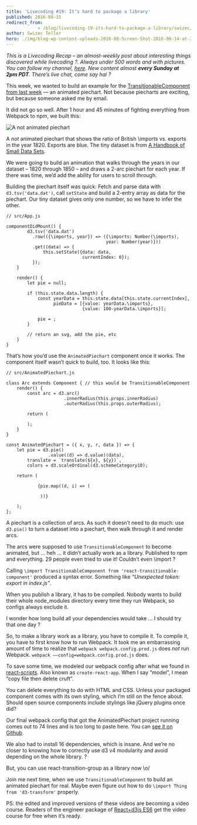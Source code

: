```yaml
---
title: 'Livecoding #19: It’s hard to package a library'
published: 2016-08-15
redirect_from: 
            - /blog/livecoding-19-its-hard-to-package-a-library/swizec/6927
author: Swizec Teller
hero: ./img/blog-wp-content-uploads-2016-08-Screen-Shot-2016-08-14-at-23.13.04.png
---
```

_This is a Livecoding Recap – an almost-weekly post about interesting things discovered while livecoding ?. Always under 500 words and with pictures. You can follow my channel, [here](https://livecoding.tv/swizec). New content almost **every Sunday at 2pm PDT**. There’s live chat, come say hai ?_

This week, we wanted to build an example for the [TransitionableComponent from last week](https://swizec.com/blog/livecoding-18-an-abstract-react-transition-component/swizec/6906) — an animated piechart. Not because piecharts are exciting, but because someone asked me by email.

It did not go so well. After 1 hour and 45 minutes of fighting everything from Webpack to npm, we built this:

![A not animated piechart](./img/blog-wp-content-uploads-2016-08-Screen-Shot-2016-08-14-at-23.13.04.png)

A _not_ animated piechart that shows the ratio of British \\imports vs. exports in the year 1820. Exports are blue. The tiny dataset is from [A Handbook of Small Data Sets](http://www.stat.ncsu.edu/research/sas/sicl/data/).

We were going to build an animation that walks through the years in our dataset – 1820 through 1850 – and draws a 2-arc piechart for each year. If there was time, we’d add the ability for users to scroll through.

Building the piechart itself was quick: Fetch and parse data with `d3.tsv('data.dat')`, call `setState` and build a 2-entry array as data for the piechart. Our tiny dataset gives only one number, so we have to infer the other.

```
// src/App.js

componentDidMount() {
        d3.tsv('data.dat')
          .row(({\imports, year}) => ({\imports: Number(\imports),
                                      year: Number(year)}))
          .get((data) => {
              this.setState({data: data,
                             currentIndex: 0});
          });
    }

    render() {
        let pie = null;

        if (this.state.data.length) {
            const yearData = this.state.data[this.state.currentIndex],
                  pieData = [{value: yearData.\imports},
                             {value: 100-yearData.\imports}];

            pie = ;
        }
        
        // return an svg, add the pie, etc
    }
}
```

That’s how you’d use the `AnimatedPiechart` component once it works. The component itself wasn’t quick to build, too. It looks like this:

```
// src/AnimatedPiechart.js

class Arc extends Component { // this would be TransitionableComponent
    render() {
        const arc = d3.arc()
                      .innerRadius(this.props.innerRadius)
                      .outerRadius(this.props.outerRadius);

        return (
            
        );
    }
}

const AnimatedPiechart = ({ x, y, r, data }) => {
    let pie = d3.pie()
                .value((d) => d.value)(data),
        translate = `translate(${x}, ${y})`,
        colors = d3.scaleOrdinal(d3.schemeCategory10);

    return (
        
            {pie.map((d, i) => (
                
             ))}
        
    );
};
```

A piechart is a collection of arcs. As such it doesn’t need to do much: use `d3.pie()` to turn a dataset into a piechart, then walk through it and render arcs.

The arcs were supposed to use `TransitionableComponent` to become animated, but … heh … it didn’t actually work as a library. Published to npm and everything. 29 people even tried to use it! Couldn’t even \\import ?

Calling `\import TransitionableComponent from 'react-transitionable-component'` produced a syntax error. Something like _“Unexpected token: export in index.js”_.

When you publish a library, it has to be compiled. Nobody wants to build their whole node_modules directory every time they run Webpack, so configs always exclude it.

I wonder how long build all your dependencies would take … I should try that one day ?

So, to make a library work as a library, you have to compile it. To compile it, you have to first know how to run Webpack. It took me an embarrassing amount of time to realize that `webpack webpack.config.prod.js` does _not_ run Webpack. `webpack ––config=webpack.config.prod.js` does.

To save some time, we modeled our webpack config after what we found in [react-scripts](https://github.com/facebookincubator/create-react-app). Also known as `create-react-app`. When I say “model”, I mean “copy file then delete cruft”.

You can delete everything to do with HTML and CSS. Unless your packaged component comes with its own styling, which I’m still on the fence about. Should open source components include stylings like jQuery plugins once did?

Our final webpack config that got the AnimatedPiechart project running comes out to 74 lines and is too long to paste here. You can [see it on Github](https://github.com/Swizec/react-transitionable-component/blob/master/webpack.config.prod.js).

We also had to install 16 dependencies, which is insane. And we’re no closer to knowing how to correctly use d3 v4 modularity and avoid depending on the whole library. ?

But, you can use react-transition-group as a library now \\o/

Join me next time, when we use `TransitionableComponent` to build an animated piechart for real. Maybe even figure out how to do `\import Thing from 'd3-transform'` properly.

PS: the edited and improved versions of these videos are becoming a video course. Readers of the engineer package of [React+d3js ES6](http://swizec.com/reactd3js/) get the video course for free when it’s ready.